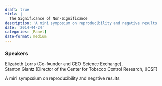 ```yaml
---
draft: true 
title: |
  The Significance of Non-Significance
description: 'A mini symposium on reproducibility and negative results'
date: '2014-04-24'
categories: [Panel]
date-format: medium 
---
```



### Speakers  
Elizabeth Lorns (Co-founder and CEO, Science Exchange),  
Stanton Glantz (Director of the Center for Tobacco Control Research, UCSF)

A mini symposium on reproducibility and negative results



